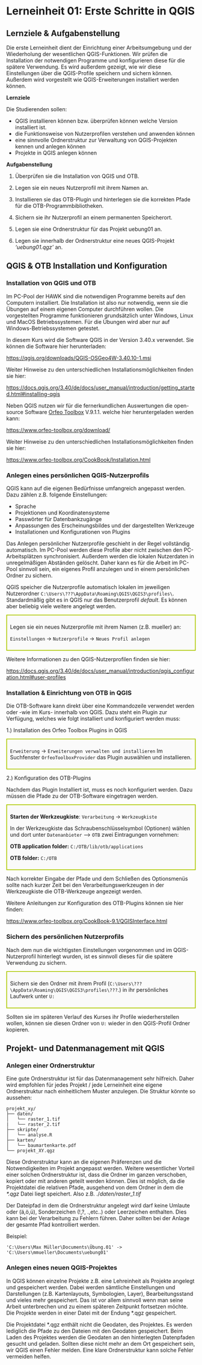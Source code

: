 # Lerneinheit 01: Erste Schritte in QGIS

## Lernziele & Aufgabenstellung

Die erste Lerneinheit dient der Einrichtung einer Arbeitsumgebung und der Wiederholung der
wesentlichen QGIS-Funktionen. Wir prüfen die Installation der notwendigen Programme und
konfigurieren diese für die spätere Verwendung. Es wird außerdem gezeigt, wie wir diese
Einstellungen über die QGIS-Profile speichern und sichern können. Außerdem wird vorgestellt wie
QGIS-Erweiterungen installiert werden können.

**Lernziele**

Die Studierenden sollen:

-   QGIS installieren können bzw. überprüfen können welche Version installiert ist.
-   die Funktionsweise von Nutzerprofilen verstehen und anwenden können
-   eine sinnvolle Ordnerstruktur zur Verwaltung von QGIS-Projekten kennen und anlegen können
-   Projekte in QGIS anlegen können

**Aufgabenstellung**

1.  Überprüfen sie die Installation von QGIS und OTB.

2.  Legen sie ein neues Nutzerprofil mit ihrem Namen an.

3.  Installieren sie das OTB-Plugin und hinterlegen sie die korrekten Pfade für die
    OTB-Programmbibliotheken.

4.  Sichern sie ihr Nutzerprofil an einem permanenten Speicherort.

5.  Legen sie eine Ordnerstruktur für das Projekt uebung01 an.

6.  Legen sie innerhalb der Ordnerstruktur eine neues QGIS-Projekt *'uebung01.qgz'* an.

## QGIS & OTB Installation und Konfiguration

### Installation von QGIS und OTB

::: callout-note
Im PC-Pool der HAWK sind die notwendigen Programme bereits auf den Computern installiert. Die
Installation ist also nur notwendig, wenn sie die Übungen auf einem eigenen Computer durchführen
wollen. Die vorgestellten Programme funktionieren grundsätzlich unter Windows, Linux und MacOS
Betriebssystemen. Für die Übungen wird aber nur auf Windows-Betriebssystemen getestet.
:::

In diesem Kurs wird die Software QGIS in der Version 3.40.x verwendet. Sie können die Software hier
herunterladen:

<https://qgis.org/downloads/QGIS-OSGeo4W-3.40.10-1.msi>

Weiter Hinweise zu den unterschiedlichen Installationsmöglichkeiten finden sie hier:

<https://docs.qgis.org/3.40/de/docs/user_manual/introduction/getting_started.html#installing-qgis>

Neben QGIS nutzen wir für die fernerkundlichen Auswertungen die open-source Software [Orfeo
Toolbox](https://www.orfeo-toolbox.org/) V.9.1.1. welche hier heruntergeladen werden kann:

<https://www.orfeo-toolbox.org/download/>

Weiter Hinweise zu den unterschiedlichen Installationsmöglichkeiten finden sie hier:

<https://www.orfeo-toolbox.org/CookBook/Installation.html>

### Anlegen eines persönlichen QGIS-Nutzerprofils

QGIS kann auf die eigenen Bedürfnisse umfangreich angepasst werden. Dazu zählen z.B. folgende
Einstellungen:

-   Sprache
-   Projektionen und Koordinatensysteme
-   Passwörter für Datenbankzugänge
-   Anpassungen des Erscheinungsbildes und der dargestellten Werkzeuge
-   Installationen und Konfigurationen von Plugins

::: callout-note
Das Anlegen persönlicher Nutzerprofile geschieht in der Regel vollständig automatisch. Im PC-Pool
werden diese Profile aber nicht zwischen den PC-Arbeitsplätzen synchronisiert. Außerdem werden die
lokalen Nutzerdaten in unregelmäßigen Abständen gelöscht. Daher kann es für die Arbeit im PC-Pool
sinnvoll sein, ein eigenes Profil anzulegen und in einem persönlichen Ordner zu sichern.
:::

QGIS speicher die Nutzerprofile automatisch lokalen im jeweiligen Nutzerordner
`C:\Users\???\AppData\Roaming\QGIS\QGIS3\profiles\`. Standardmäßig gibt es in QGIS nur das
Benutzerprofil *default*. Es können aber beliebig viele weitere angelegt werden.

::: {style="border: 2px solid #afca0b; background-color: #fafafa; padding: 8px;"}
Legen sie ein neues Nutzerprofile mit ihrem Namen (z.B. mueller) an:

`Einstellungen` → `Nutzerprofile` → `Neues Profil anlegen`
:::

Weitere Informationen zu den QGIS-Nutzerprofilen finden sie hier:

<https://docs.qgis.org/3.40/de/docs/user_manual/introduction/qgis_configuration.html#user-profiles>

### Installation & Einrichtung von OTB in QGIS

Die OTB-Software kann direkt über eine Kommandozeile verwendet werden oder -wie im Kurs- innerhalb
von QGIS. Dazu steht ein Plugin zur Verfügung, welches wie folgt installiert und konfiguriert werden
muss:

1.) Installation des Orfeo Toolbox Plugins in QGIS

::: {style="border: 2px solid #afca0b; background-color: #fafafa; padding: 8px;"}
`Erweiterung` → `Erweiterungen verwalten und installieren` Im Suchfenster `OrfeoToolboxProvider` das
Plugin auswählen und installieren.
:::

2.) Konfiguration des OTB-Plugins

Nachdem das Plugin Installiert ist, muss es noch konfiguriert werden. Dazu müssen die Pfade zu der
OTB-Software eingetragen werden.

::: {style="border: 2px solid #afca0b; background-color: #fafafa; padding: 8px;"}
**Starten der Werkzeugkiste**: `Verarbeitung` → `Werkzeugkiste`

In der Werkzeugkiste das Schraubenschlüsselsymbol (Optionen) wählen und dort unter `Datenanbieter`
--\> `OTB` zwei Eintragungen vornehmen:

**OTB application folder:** `C:/OTB/lib/otb/applications`

**OTB folder:** `C:/OTB`
:::

Nach korrekter Eingabe der Pfade und dem Schließen des Optionsmenüs sollte nach kurzer Zeit bei den
Verarbeitungswerkzeugen in der Werkzeugkiste die OTB-Werkzeuge angezeigt werden.

Weitere Anleitungen zur Konfiguration des OTB-Plugins können sie hier finden:

<https://www.orfeo-toolbox.org/CookBook-9.1/QGISInterface.html>

### Sichern des persönlichen Nutzerprofils

Nach dem nun die wichtigsten Einstellungen vorgenommen und im QGIS-Nutzerprofil hinterlegt wurden,
ist es sinnvoll dieses für die spätere Verwendung zu sichern.

::: {style="border: 2px solid #afca0b; background-color: #fafafa; padding: 8px;"}
Sichern sie den Ordner mit ihrem Profil (`C:\Users\???\AppData\Roaming\QGIS\QGIS3\profiles\???`.) in
ihr persönliches Laufwerk unter `U:`
:::

Sollten sie im späteren Verlauf des Kurses ihr Profile wiederherstellen wollen, können sie diesen
Ordner von `U:` wieder in den QGIS-Profil Ordner kopieren.

## Projekt- und Datenmanagement mit QGIS

### Anlegen einer Ordnerstruktur

Eine gute Ordnerstruktur ist für das Datenmanagement sehr hilfreich. Daher wird empfohlen für jedes
Projekt / jede Lerneinheit eine eigene Ordnerstruktur nach einheitlichem Muster anzulegen. Die
Struktur könnte so aussehen:

``` plaintext
projekt_xy/
├── daten/
│   └── raster_1.tif
|   └── raster_2.tif
├── skripte/
│   └── analyse.R
├── karten/
│   └── baumartenkarte.pdf
└── projekt_XY.qgz
```

Diese Ordnerstruktur kann an die eigenen Präferenzen und die Notwendigkeiten im Projekt angepasst
werden. Weitere wesentlicher Vorteil einer solchen Ordnerstruktur ist, dass die Ordner im ganzen
verschoben, kopiert oder mit anderen geteilt werden können. Dies ist möglich, da die Projektdatei
die relativen Pfade, ausgehend von dem Ordner in dem die *\*.qgz* Datei liegt speichert. Also z.B.
./*daten/raster_1.tif*

::: callout-caution
Der Dateipfad in dem die Ordnerstruktur angelegt wird darf keine Umlaute oder (ä,ö,ü), Sonderzeichen
(!,?, .,etc..) oder Leerzeichen enthalten. Dies kann bei der Verarbeitung zu Fehlern führen. Daher
sollten bei der Anlage der gesamte Pfad kontrolliert werden.

Beispiel:

`'C:\Users\Max Müller\Documents\Übung.01' -> 'C:\Users\mmueller\Documents\uebung01'`
:::

### Anlegen eines neuen QGIS-Projektes

In QGIS können einzelne Projekte z.B. eine Lehreinheit als Projekte angelegt und gespeichert werden.
Dabei werden sämtliche Einstellungen und Darstellungen (z.B. Kartenlayouts, Symbologien, Layer),
Bearbeitungsstand und vieles mehr gespeichert. Das ist vor allem sinnvoll wenn man seine Arbeit
unterbrechen und zu einem späteren Zeitpunkt fortsetzen möchte. Die Projekte werden in einer Datei
mit der Endung \*.qgz gespeichert.

::: callout-note
Die Projektdatei \*.qgz enthält nicht die Geodaten, des Projektes. Es werden lediglich die Pfade zu
den Dateien mit den Geodaten gespeichert. Beim Laden des Projektes werden die Geodaten an den
hinterlegten Datenpfaden gesucht und geladen. Sollten diese nicht mehr an dem Ort gespeichert sein,
wir QGIS einen Fehler melden. Eine klare Ordnerstruktur kann solche Fehler vermeiden helfen.
:::

